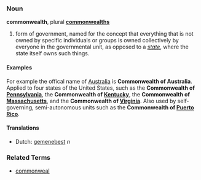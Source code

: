 ===Noun===
'''commonwealth''', plural '''[[commonwealths]]'''

# form of government, named for the concept that everything that is not owned by specific individuals or groups is owned collectively by everyone in the governmental unit, as opposed to a ''[[state]]'', where the state itself owns such things.  

====Examples====
For example the offical name of [[Australia]] is '''Commonwealth of Australia'''. Applied to four states of the United States, such as the '''Commonwealth of [[Pennsylvania]]''', the '''Commonwealth of [[Kentucky]]''', the '''Commonwealth of [[Massachusetts]]''', and the '''Commonwealth of [[Virginia]]'''.  Also used by self-governing, semi-autonomous units such as the '''Commonwealth of [[Puerto Rico]]'''.

====Translations====
*Dutch: [[gemenebest]] ''n''

===Related Terms===
*[[commonweal]]

<!--  Isn't Australia a Dominion? -->